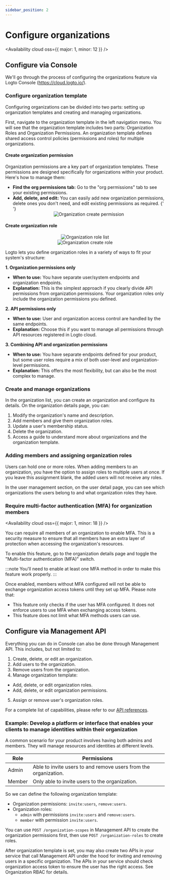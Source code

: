 ```yaml
---
sidebar_position: 2
---
```




# Configure organizations

<Availability cloud oss={{ major: 1, minor: 12 }} />

## Configure via Console

We'll go through the process of configuring the organizations feature via Logto Console (https://cloud.logto.io/).

### Configure organization template

Configuring organizations can be divided into two parts: setting up organization templates and creating and managing organizations.

First, navigate to the organization template in the left navigation menu. You will see that the organization template includes two parts: Organization Roles and Organization Permissions. An organization template defines shared access control policies (permissions and roles) for multiple organizations.

#### Create organization permission

Organization permissions are a key part of organization templates. These permissions are designed specifically for organizations within your product. Here's how to manage them:

- **Find the org permissions tab:** Go to the "org permissions" tab to see your existing permissions.
- **Add, delete, and edit:** You can easily add new organization permissions, delete ones you don't need, and edit existing permissions as required.
  {' '}
  <center>
    <img alt="Organization create permission" src={organizationCreatePermission} width={720} />
  </center>

#### Create organization role

<center>
  <img alt="Organization role list" src={organizationRoleList} width={720} />
</center>
<center>
  <img alt="Organization create role" src={organizationCreateRole} width={720} />
</center>

Logto lets you define organization roles in a variety of ways to fit your system's structure:

**1. Organization permissions only**

- **When to use:** You have separate user/system endpoints and organization endpoints.
- **Explanation:** This is the simplest approach if you clearly divide API permissions from organization permissions. Your organization roles only include the organization permissions you defined.

**2. API permissions only**

- **When to use:** User and organization access control are handled by the same endpoints.
- **Explanation:** Choose this if you want to manage all permissions through API resources registered in Logto cloud.

**3. Combining API and organization permissions**

- **When to use:** You have separate endpoints defined for your product, but some user roles require a mix of both user-level and organization-level permissions.
- **Explanation:** This offers the most flexibility, but can also be the most complex to manage.

### Create and manage organizations

In the organization list, you can create an organization and configure its details. On the organization details page, you can:

1. Modify the organization's name and description.
2. Add members and give them organization roles.
3. Update a user's membership status.
4. Delete the organization.
5. Access a guide to understand more about organizations and the organization template.

### Adding members and assigning organization roles

Users can hold one or more roles. When adding members to an organization, you have the option to assign roles to multiple users at once. If you leave this assignment blank, the added users will not receive any roles.

In the user management section, on the user detail page, you can see which organizations the users belong to and what organization roles they have.

### Require multi-factor authentication (MFA) for organization members

<Availability cloud oss={{ major: 1, minor: 18 }} />

You can require all members of an organization to enable MFA. This is a security measure to ensure that all members have an extra layer of protection when accessing the organization's resources.

To enable this feature, go to the organization details page and toggle the "Multi-factor authentication (MFA)" switch.

:::note
You'll need to enable at least one MFA method in order to make this feature work properly.
:::

Once enabled, members without MFA configured will not be able to exchange organization access tokens until they set up MFA. Please note that:

- This feature only checks if the user has MFA configured. It does not enforce users to use MFA when exchanging access tokens.
- This feature does not limit what MFA methods users can use.

## Configure via Management API

Everything you can do in Console can also be done through Management API. This includes, but not limited to:

1. Create, delete, or edit an organization.
2. Add users to the organization.
3. Remove users from the organization.
4. Manage organization template:

- Add, delete, or edit organization roles.
- Add, delete, or edit organization permissions.

5. Assign or remove user's organization roles.

For a complete list of capabilities, please refer to our [API references](https://openapi.logto.io/group/endpoint-organizations).

### Example: Develop a platform or interface that enables your clients to manage identities within their organization

A common scenario for your product involves having both admins and members. They will manage resources and identities at different levels.

| Role   | Permissions                                                     |
| ------ | --------------------------------------------------------------- |
| Admin  | Able to invite users to and remove users from the organization. |
| Member | Only able to invite users to the organization.                  |

So we can define the following organization template:

- Organization permissions: `invite:users`, `remove:users`.
- Organization roles:
  - `admin` with permissions `invite:users` and `remove:users`.
  - `member` with permission `invite:users`.

You can use `POST /organization-scopes` in Management API to create the organization permissions first, then use `POST /organization-roles` to create roles.

After organization template is set, you may also create two APIs in your service that call Management API under the hood for inviting and removing users in a specific organization. The APIs in your service should check organization access token to ensure the user has the right access. See Organization RBAC for details.

